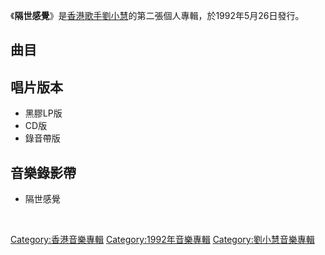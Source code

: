 {{unreferenced|time=2014-09-29T02:10:39+00:00}}
{{Album infobox | <!-- See Wikipedia:WikiProject_Albums -->
|  Name        = 隔世感覺
|  Type        = [[錄音室專輯|錄音室專輯]]
|  Artist      = [[劉小慧|劉小慧]]
|  Cover       = 劉小慧 隔世感覺.jpg
|  Released    = 1992年5月26日
|  Recorded    = 1992年2月
|  Genre       = [[粵語流行音樂|粵語流行音樂]]
|  Length      = 39分41秒
|  Label       = [[寶麗金|寶麗金]]
|  Producer    = 
|  Last album  = [[In_Your_Dreams|In Your Dreams]]<br>（1991年10月）
|  This album  = '''隔世感覺'''<br>（1992年5月26日）
|  Next album  = [[今宵不想告別|今宵不想告別]]<br>（1993年3月5日）
}}

《'''隔世感覺'''》是[[香港|香港]][[歌手|歌手]][[劉小慧|劉小慧]]的第二張個人專輯，於1992年5月26日發行。

==曲目==
{{Tracklist
| collapsed = 
| headline = 
| font_size = 
| total_length = 39:41

| all_producer = [[方樹樑|方樹樑]]

| writing_credits = 
| music_credits = yes
| extra_column = 
| lyrics_credits = yes
| arranger_credits = yes
| producer_credits = 
| longnote_column = yes

| title1 = 隔世感覺
| music1 = [[方樹樑|方樹樑]]
| lyrics1 = [[周禮茂|周禮茂]]
| arranger1 = 方樹樑
| longnote1 = '''第一主打'''
| length1 = 3:57

| title2 = 紫色百合
| music2 = {{link-en|Seth Swirsky|Seth Swirsky}}<br>[https://www.discogs.com/artist/110249-Arnie-Roman/tracks Ornie Roman]
| lyrics2 = [[簡寧|簡寧]]
| arranger2 = 方樹樑
| longnote2 = '''第二主打'''<br>原曲為{{link-en|Brenda K. Starr|Brenda K. Starr}}的《[https://www.discogs.com/composition/883b34b8-53bc-4137-92fe-076a2461a6de-Say-The-Word Say The Word]》
| length2 = 3:34

| title3 = 驚夢
| music3 = [[蔡國權|蔡國權]]
| lyrics3 = [[小美_(香港)|小美]]
| arranger3 = [[盧東尼|盧東尼]]
| longnote3 = 
| length3 = 4:33

| title4 = 寂寞第三者
| music4 = {{link-en|Mike Stock|Mike Stock (musician)}}<br>{{link-en|Matt Aitken|Matt Aitken}}<br>{{link-en|Pete Waterman|Pete Waterman}}
| lyrics4 = 簡寧
| arranger4 = [[周啟生|周啟生]]
| longnote4 = 原曲為{{link-en|Yell!|Yell! (band)}}的《[https://www.discogs.com/composition/ffeb49ad-ff08-416d-bd9e-2fb3b9e73138-One-Thing-Leads-To-Another-Instrumental One Thing Leads To Another]》
| length4 = 3:12

| title5 = 飄遠飄近
| music5 = [[陳品|陳進興]]
| lyrics5 = [[梁芷珊|梁芷珊]]
| arranger5 = [[柳重言|柳啟強]]
| longnote5 = 原曲為[[陳明真_(藝人)|陳明真]]的《寶貝我的心》
| length5 = 4:07

| title6 = 我懷念著一片雲彩
| music6 = [[玉置浩二|玉置浩二]]
| lyrics6 = [[潘源良|潘源良]]
| arranger6 = [[蘇德華|蘇德華]]
| longnote6 = 原曲為[[玉置浩二|玉置浩二]]的《朝陽中有你》
| length6 = 4:22

| title7 = 歌
| music7 = 周啟生
| lyrics7 = [[因葵|因葵]]
| arranger7 = 周啟生
| longnote7 = 
| length7 = 3:29

| title8 = 來吧
| music8 = 盧東尼
| lyrics8 = [[向雪懷|向雪懷]]
| arranger8 = 盧東尼
| longnote8 = 
| length8 = 4:17

| title9 = 夜心邪
| music9 = [[安格斯_(音乐人)|安格斯]]
| lyrics9 = [[陳少琪|陳少琪]]
| arranger9 = [[陳澤忠|陳澤忠]]
| longnote9 = 
| length9 = 4:15

| title10 = 分手的藉口
| music10 = [[吳宗憲|吳宗憲]]
| lyrics10 = 潘偉源
| arranger10 = 盧東尼
| longnote10 = '''第三主打'''<br>原曲為[[方季惟|方季惟]]的《不要說你依然愛我如故》
| length10 = 3:52
}}

== 唱片版本 ==
*黑膠LP版
*CD版
*錄音帶版

== 音樂錄影帶 ==
*隔世感覺
<br>
 


[[Category:香港音樂專輯|Category:香港音樂專輯]]
[[Category:1992年音樂專輯|Category:1992年音樂專輯]]
[[Category:劉小慧音樂專輯|Category:劉小慧音樂專輯]]